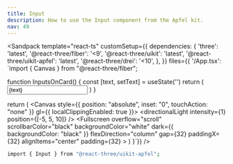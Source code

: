 ```yaml
---
title: Input
description: How to use the Input component from the Apfel kit.
nav: 49
---
```


<Sandpack
  template="react-ts"
  customSetup={{
    dependencies: {
      'three': 'latest',
      '@react-three/fiber': '<9',
      '@react-three/uikit': 'latest',
      '@react-three/uikit-apfel': 'latest',
      '@react-three/drei': '<10',
    },
  }}
  files={{
    '/App.tsx': `import { Canvas } from "@react-three/fiber";

function InputsOnCard() {
  const [text, setText] = useState('')
  return (
    <Card flexDirection="column" borderRadius={32} padding={16}>
      <Input value={text} onValueChange={setText} variant="rect" placeholder="Placeholder" />
    </Card>
  )
}

  return (
    <Canvas style={{ position: "absolute", inset: "0", touchAction: "none" }} gl={{ localClippingEnabled: true }}>
      <ambientLight intensity={0.5} />
      <directionalLight intensity={1} position={[-5, 5, 10]} />
      <Defaults>
        <Fullscreen
          overflow="scroll"
          scrollbarColor="black"
          backgroundColor="white"
          dark={{ backgroundColor: "black" }}
          flexDirection="column"
          gap={32}
          paddingX={32}
          alignItems="center"
          padding={32}
        >
          <InputsOnCard />
        </Fullscreen>
      </Defaults>
    </Canvas>
  )
}`}}
/>

```bash
import { Input } from "@react-three/uikit-apfel";
```